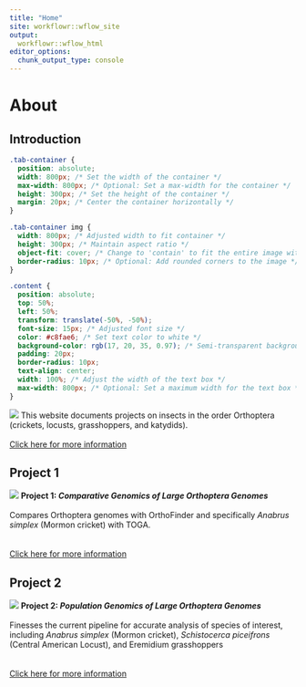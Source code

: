 ---
title: "Home"
site: workflowr::wflow_site
output:
  workflowr::wflow_html
editor_options:
  chunk_output_type: console
---

# About {.tabset}
## Introduction 

```{css, echo=FALSE}
.tab-container {
  position: absolute;
  width: 800px; /* Set the width of the container */
  max-width: 800px; /* Optional: Set a max-width for the container */
  height: 300px; /* Set the height of the container */
  margin: 20px; /* Center the container horizontally */
}

.tab-container img {
  width: 800px; /* Adjusted width to fit container */
  height: 300px; /* Maintain aspect ratio */
  object-fit: cover; /* Change to 'contain' to fit the entire image within the container */
  border-radius: 10px; /* Optional: Add rounded corners to the image */
}

.content {
  position: absolute;
  top: 50%;
  left: 50%;
  transform: translate(-50%, -50%);
  font-size: 15px; /* Adjusted font size */
  color: #c8fae6; /* Set text color to white */
  background-color: rgb(17, 20, 35, 0.97); /* Semi-transparent background for better readability */
  padding: 20px;
  border-radius: 10px;
  text-align: center;
  width: 100%; /* Adjust the width of the text box */
  max-width: 800px; /* Optional: Set a maximum width for the text box */
}

```


<span class="tab-container">
  <img src="assets/locusts.png"> 
  <span class="content">
    This website documents projects on
    insects in the order Orthoptera (crickets, locusts, grasshoppers, 
    and katydids). 
    <br>
    <br>
    <a href="about.html"> Click here for more information </a>
    <br>
  </span>
</span>

## Project 1
<span class="tab-container">
  <img src="assets/project1.png">
    <span class="content">
       <b>Project 1: <em>Comparative Genomics of Large Orthoptera Genomes</em></b>   
       <br>
        Compares Orthoptera genomes with OrthoFinder and specifically *Anabrus simplex* (Mormon cricket) with TOGA.
        <br>
        <br>
        <br>
        <a href="first-analysis.html"> Click here for more information </a>
        <br>
  </span>
</span>


## Project 2
<span class="tab-container">
  <img src="assets/project2.png">
    <span class="content">
       <b>Project 2: <em>Population Genomics of Large Orthoptera Genomes</em></b>  
       <br>
       Finesses the current pipeline for accurate analysis of species of interest, including *Anabrus simplex* (Mormon cricket), *Schistocerca piceifrons* (Central American Locust), and Eremidium grasshoppers
       <br>
        <br>
        <br>
        <a href="project2.html"> Click here for more information </a>
        <br>
  </span>
</span>
  

